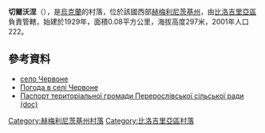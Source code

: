 {{coord|50|8|32|N|26|22|45|E|scale:100000|display=title}}

'''切爾沃涅'''（{{lang-uk|Червоне}}），是[[烏克蘭|烏克蘭]]的村落，位於該國西部[[赫梅利尼茨基州|赫梅利尼茨基州]]，由[[比洛吉里亞區|比洛吉里亞區]]負責管轄，始建於1929年，面積0.08平方公里，海拔高度297米，2001年人口222。

==參考資料==
* [http://gska2.rada.gov.ua/pls/z7502/A005?rdat1=26.07.2008&rf7571=35393 село Червоне]{{dead link|date=2017年11月 |bot=InternetArchiveBot |fix-attempted=yes }}
* [http://weather.in.ua/ua/hmel'nickaja/28002 Погода в селі Червоне]{{Wayback|url=http://weather.in.ua/ua/hmel%27nickaja/28002 |date=20111220155450 }}
* [https://web.archive.org/web/20131023103250/http://oblrada.km.ua/userfiles/%D0%BF%D0%B0%D1%81%D0%BF%D0%BE%D1%80%D1%82%20%D0%9F%D0%B5%D1%80%D0%B5%D1%80%D0%BE%D1%81%D0%BB%D1%96%D0%B2%D1%81%D1%8C%D0%BA%D0%BE%D1%97%20%D1%81%D1%96%D0%BB%D1%8C%D1%81%D1%8C.doc Паспорт територіальної громади Перерослівської сільської ради (doc)]

{{DEFAULTSORT:Червоне}}
[[Category:赫梅利尼茨基州村落|Category:赫梅利尼茨基州村落]]
[[Category:比洛吉里亞區村落|Category:比洛吉里亞區村落]]


{{Khmelnytskyi-geo-stub}}